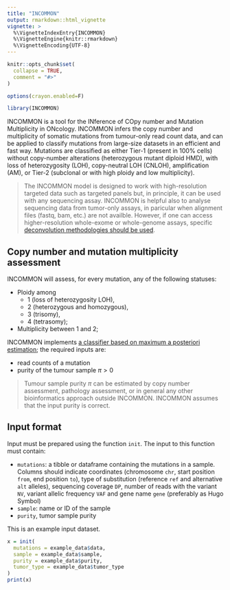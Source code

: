 ```yaml
---
title: "INCOMMON"
output: rmarkdown::html_vignette
vignette: >
  %\VignetteIndexEntry{INCOMMON}
  %\VignetteEngine{knitr::rmarkdown}
  %\VignetteEncoding{UTF-8}
---
```


```r
knitr::opts_chunk$set(
  collapse = TRUE,
  comment = "#>"
)

options(crayon.enabled=F)
```

```r
library(INCOMMON)
```

INCOMMON is a tool for the INference of COpy number and Mutation Multiplicity in ONcology.
INCOMMON infers the copy number and multiplicity of somatic mutations from tumour-only read count data, 
and can be applied to classify mutations from large-size datasets in an efficient and fast way. 
Mutations are classified as either Tier-1 (present in 100% cells) without copy-number alterations 
(heterozygous mutant diploid HMD), with loss of heterozygosity (LOH), copy-neutral LOH (CNLOH),
amplification (AM), or Tier-2 (subclonal or with high ploidy and low multiplicity).

> The INCOMMON model is designed to work with high-resolution targeted data such as 
targeted panels but, in principle, it can be used with any sequencing assay. INCOMMON
is helpful also to analyse sequencing data from tumor-only assays, in paricular when alignment
files (fastq, bam, etc.) are not availble.
However, if one can access  higher-resolution whole-exome or whole-genome assays, specific [deconvolution methodologies should be used](https://caravagnalab.github.io/mobster, https://github.com/caravagnalab/CNAqc). 

## Copy number and mutation multiplicity assessment

INCOMMON will assess, for every mutation, any of the following statuses:

- Ploidy among 
  - 1 (loss of heterozygosity LOH), 
  - 2 (heterozygous and homozygous),
  - 3 (trisomy), 
  - 4 (tetrasomy);
- Multiplicity between 1 and 2;

INCOMMON implements [a classifier based on maximum a posteriori estimation](Classify_Mutations.html); the required inputs are:

- read counts of a mutation
- purity of the tumour sample $\pi > 0$

> Tumour sample purity $\pi$ can be estimated by copy number assessment, pathology assessment, or  in general any other bioinformatics approach outside INCOMMON. INCOMMON assumes that the input purity is correct.

##  Input format

Input must be prepared using the function `init`. The input to this function must contain:

- `mutations`: a tibble or dataframe containing the mutations in a sample. Columns should indicate coordinates (chromosome `chr`, start position `from`,
end position `to`), type of substitution (reference `ref` and alternative `alt` alleles), sequencing coverage `DP`, number
of reads with the variant `NV`, variant allelic frequency `VAF` and gene name `gene` (preferably as Hugo Symbol)
- `sample`:  name or ID of the sample
- `purity`, tumor sample purity

This is an example input dataset.

```r
x = init(
  mutations = example_data$data,
  sample = example_data$sample,
  purity = example_data$purity,
  tumor_type = example_data$tumor_type
)
print(x)
```
